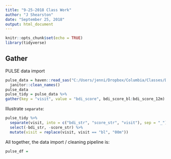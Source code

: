 ```yaml
---
title: "9-25-2018 Class Work"
author: "J Shearston"
date: "September 25, 2018"
output: html_document
---
```


```r
knitr::opts_chunk$set(echo = TRUE)
library(tidyverse)

```

## Gather

PULSE data import

```r
pulse_data = haven::read_sas("C:/Users/jenni/Dropbox/Columbia/Classes/Data Science I/9-18-20-2018_Class/data_wrangling_1_9-18-18/data_import_examples/data_import_examples/public_pulse_data.sas7bdat") %>%
  janitor::clean_names()
pulse_data
pulse_tidy = pulse_data %>% 
gather(key = "visit", value = "bdi_score", bdi_score_bl:bdi_score_12m)
```

Illustrate `separate`:

```r
pulse_tidy %>% 
  separate(visit, into = c("bdi_str", "score_str", "visit"), sep = "_") %>% 
  select(-bdi_str, -score_str) %>% 
  mutate(visit = replace(visit, visit == "bl", "00m"))
```

All together, the data import / cleaning pipeline is:

```r
pulse_df = 
  
```


